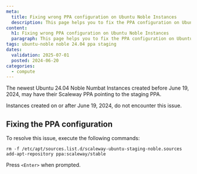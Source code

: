 ```yaml
---
meta:
  title: Fixing wrong PPA configuration on Ubuntu Noble Instances
  description: This page helps you to fix the PPA configuration on Ubuntu 24.04 Noble
content:
  h1: Fixing wrong PPA configuration on Ubuntu Noble Instances
  paragraph: This page helps you to fix the PPA configuration on Ubuntu 24.04 Noble
tags: ubuntu-noble noble 24.04 ppa staging
dates:
  validation: 2025-07-01
  posted: 2024-06-20
categories:
  - compute
---
```


The newest Ubuntu 24.04 Noble Numbat Instances created before June 19, 2024, may have their Scaleway PPA pointing to the staging PPA.

<Message type="note">
  Instances created on or after June 19, 2024, do not encounter this issue.
</Message>

## Fixing the PPA configuration

To resolve this issue, execute the following commands:
```
rm -f /etc/apt/sources.list.d/scaleway-ubuntu-staging-noble.sources
add-apt-repository ppa:scaleway/stable
```
Press `<Enter>` when prompted.